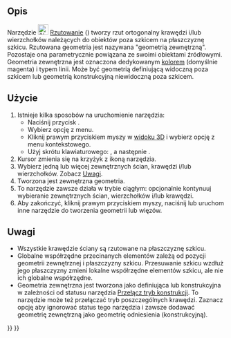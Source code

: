 <languages/>

{{Docnav/pl
|[[Sketcher_External/pl|Geometria zewnętrzna]]
|[[Sketcher_Intersection/pl|Przecięcie]]
|[[Sketcher_Workbench/pl|środowisko pracy Szkicownik]]
|IconL=Sketcher_External.svg
|IconR=Sketcher_Intersection.svg
|IconC=Workbench_Sketcher.svg
}}

{{GuiCommand/pl
|Name=Sketcher Projection
|Name/pl=Szkicownik: Rzutowanie
|MenuLocation=Szkic → Narzędzia szkicownika → Utwórz geometrię zewnętrzną rzutowania
|Workbenches=[[Sketcher_Workbench/pl|Szkicownik]]
|Shortcut={{KEY|G}} {{KEY|X}}
|Version=1.1
|SeeAlso=[[Sketcher_ToggleConstruction/pl|Przełącz tryb konstrukcji]]
}}

<span id="Description"></span>
==Opis==

<div class="mw-translate-fuzzy">
Narzędzie [[Image:Sketcher_Projection.svg|24px]] [[Sketcher_Projection/pl|Rzutowanie]] ({{Version/pl|1.1}}) tworzy rzut ortogonalny krawędzi i/lub wierzchołków należących do obiektów poza szkicem na płaszczyznę szkicu. Rzutowana geometria jest nazywana "geometrią zewnętrzną". Pozostaje ona parametrycznie powiązana ze swoimi obiektami źródłowymi. Geometria zewnętrzna jest oznaczona dedykowanym [[Sketcher_Preferences/pl#Wygląd|kolorem]] (domyślnie magenta) i typem linii. Może być geometrią definiującą widoczną poza szkicem lub geometrią konstrukcyjną niewidoczną poza szkicem.
</div>

<span id="Usage"></span>
==Użycie==

# Istnieje kilka sposobów na uruchomienie narzędzia:
#* Naciśnij przycisk {{Button|[[Image:Sketcher_Projection.svg|16px]] [[Sketcher_Projection|Utwórz zewnętrzną geometrię rzutowania]]}}.
#* Wybierz opcję {{MenuCommand|Sketcher → Narzędzia szkicownika → [[Image:Sketcher_Projection.svg|16px]] Utwórz zewnętrzną geometrię rzutowania}} z menu.
#* Kliknij prawym przyciskiem myszy w [[3D_view|widoku 3D]] i wybierz opcję {{MenuCommand|[[Image:Sketcher_Projection.svg|16px]] Utwórz zewnętrzną geometrię rzutowania}} z menu kontekstowego.
#* Użyj skrótu klawiaturowego: {{KEY|G}}, a następnie {{KEY|X}}.
# Kursor zmienia się na krzyżyk z ikoną narzędzia.
# Wybierz jedną lub więcej zewnętrznych ścian, krawędzi i/lub wierzchołków. Zobacz [[#Notes|Uwagi]].
# Tworzona jest zewnętrzna geometria.
# To narzędzie zawsze działa w trybie ciągłym: opcjonalnie kontynuuj wybieranie zewnętrznych ścian, wierzchołków i/lub krawędzi.
# Aby zakończyć, kliknij prawym przyciskiem myszy, naciśnij {{KEY|Esc}} lub uruchom inne narzędzie do tworzenia geometrii lub więzów.

<span id="Notes"></span>
==Uwagi==

<div class="mw-translate-fuzzy">
* Wszystkie krawędzie ściany są rzutowane na płaszczyznę szkicu.
* Globalne współrzędne przecinanych elementów zależą od pozycji geometrii zewnętrznej i płaszczyzny szkicu. Przesuwanie szkicu wzdłuż jego płaszczyzny zmieni lokalne współrzędne elementów szkicu, ale nie ich globalne współrzędne.
* Geometria zewnętrzna jest tworzona jako definiująca lub konstrukcyjna w zależności od statusu narzędzia [[Sketcher_ToggleConstruction/pl|Przełącz tryb konstrukcji]]. To narzędzie może też przełączać tryb poszczególnych krawędzi. Zaznacz opcję {{MenuCommand|Edycja → Preferencje... → Szkicownik → Ogólne → Zawsze dodawaj geometrię zewnętrzną jako geometrię odniesienia}} aby ignorować status tego narzędzia i zawsze dodawać geometrię zewnętrzną jako geometrię odniesienia (konstrukcyjną).
</div>


{{Docnav/pl
|[[Sketcher_External/pl|Geometria zewnętrzna]]
|[[Sketcher_Intersection/pl|Przecięcie]]
|[[Sketcher_Workbench/pl|środowisko pracy Szkicownik]]
|IconL=Sketcher_External.svg
|IconR=Sketcher_Intersection.svg
|IconC=Workbench_Sketcher.svg
}}

{{Sketcher_Tools_navi{{#translation:}}}}
{{Userdocnavi{{#translation:}}}}